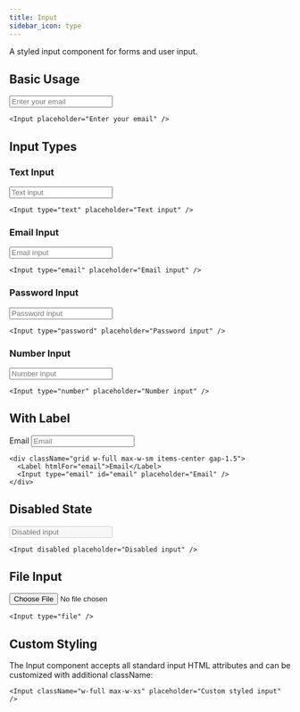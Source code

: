 ```yaml
---
title: Input
sidebar_icon: type
---
```



A styled input component for forms and user input.

## Basic Usage

<Input placeholder="Enter your email" />

```tsx
<Input placeholder="Enter your email" />
```

## Input Types

### Text Input

<Input type="text" placeholder="Text input" />

```tsx
<Input type="text" placeholder="Text input" />
```

### Email Input

<Input type="email" placeholder="Email input" />

```tsx
<Input type="email" placeholder="Email input" />
```

### Password Input

<Input type="password" placeholder="Password input" />

```tsx
<Input type="password" placeholder="Password input" />
```

### Number Input

<Input type="number" placeholder="Number input" />

```tsx
<Input type="number" placeholder="Number input" />
```

## With Label

<div className="grid w-full max-w-sm items-center gap-1.5">
  <Label htmlFor="email">Email</Label>
  <Input type="email" id="email" placeholder="Email" />
</div>

```tsx
<div className="grid w-full max-w-sm items-center gap-1.5">
  <Label htmlFor="email">Email</Label>
  <Input type="email" id="email" placeholder="Email" />
</div>
```

## Disabled State

<Input disabled placeholder="Disabled input" />

```tsx
<Input disabled placeholder="Disabled input" />
```

## File Input

<Input type="file" />

```tsx
<Input type="file" />
```

## Custom Styling

The Input component accepts all standard input HTML attributes and can be customized with additional
className:

```tsx
<Input className="w-full max-w-xs" placeholder="Custom styled input" />
```
